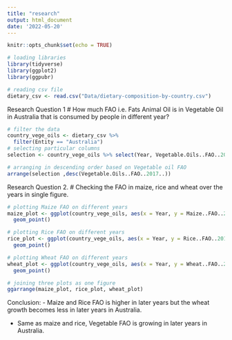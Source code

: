 ```yaml
---
title: "research"
output: html_document
date: '2022-05-20'
---
```


```r
knitr::opts_chunk$set(echo = TRUE)
```


```r
# loading libraries
library(tidyverse)
library(ggplot2)
library(ggpubr)
```


```r
# reading csv file
dietary_csv <- read.csv("Data/dietary-composition-by-country.csv")
```


Research Question 1
# How much FAO i.e. Fats Animal Oil is in Vegetable Oil in Australia that is consumed by people in different year?
```r
# filter the data
country_vege_oils <- dietary_csv %>%
  filter(Entity == "Australia")
# selecting particular columns
selection <- country_vege_oils %>% select(Year, Vegetable.Oils..FAO..2017..) 

# arranging in descending order based on Vegetable oil FAO
arrange(selection ,desc(Vegetable.Oils..FAO..2017..))
```


Research Question 2.
# Checking the FAO in maize, rice and wheat over the years in single figure.
```r
# plotting Maize FAO on different years
maize_plot <- ggplot(country_vege_oils, aes(x = Year, y = Maize..FAO..2017..)) +
  geom_point()
```

```r
# plotting Rice FAO on different years
rice_plot <- ggplot(country_vege_oils, aes(x = Year, y = Rice..FAO..2017..)) +
  geom_point()
```

```r
# plotting Wheat FAO on different years
wheat_plot <- ggplot(country_vege_oils, aes(x = Year, y = Wheat..FAO..2017..)) +
  geom_point()
```

```r
# joining three plots as one figure
ggarrange(maize_plot, rice_plot, wheat_plot)
```

Conclusion: 
 - Maize and Rice FAO is higher in later years but the wheat growth becomes less in later years in Australia.
 
 - Same as maize and rice, Vegetable FAO is growing in later years in Australia.